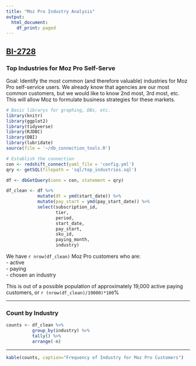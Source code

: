 ```yaml
---
title: "Moz Pro Industry Analysis"
output:
  html_document:
    df_print: paged
---
```


## [BI-2728](https://seomoz.atlassian.net/browse/BI-2728)

### Top Industries for Moz Pro Self-Serve

Goal: Identify the most common (and therefore valuable) industries for Moz Pro self-service users. We already know that agencies are our most common customers, but we would like to know 2nd most, 3rd most, etc. This will allow Moz to formulate business strategies for these markets.

```r
# Basic librarys for graphing, DBs, etc.
library(knitr)
library(ggplot2)
library(tidyverse)
library(RJDBC)
library(DBI)
library(lubridate)
source(file = '~/db_connection_tools.R')

# Establish the connection
con <- redshift_connect(yaml_file = 'config.yml')
qry <- getSQL(filepath = 'sql/top_industries.sql')

df <- dbGetQuery(conn = con, statement = qry)

df_clean <- df %>%
            mutate(dt = ymd(start_date)) %>%
            mutate(pay_start = ymd(pay_start_date)) %>%
            select(subscription_id, 
                   tier, 
                   period, 
                   start_date, 
                   pay_start,
                   sku_id,
                   paying_month,
                   industry)
```

We have `r nrow(df_clean)` Moz Pro customers who are:  
- active  
- paying  
- chosen an industry  

This is out of a possible population of approximately 19,000 active paying customers, or `r (nrow(df_clean)/19000)*100`%

------

### Count by Industry
```r
counts <- df_clean %>%
          group_by(industry) %>%
          tally() %>%
          arrange(-n)
```

------


```r
kable(counts, caption="Frequency of Industry for Moz Pro Customers")

```




